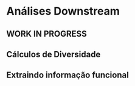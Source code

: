 # Análises Downstream

::: callout-warning
## WORK IN PROGRESS
:::

## Cálculos de Diversidade

## Extraindo informação funcional
